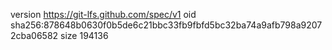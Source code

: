 version https://git-lfs.github.com/spec/v1
oid sha256:878648b0630f0b5de6c21bbc33fb9fbfd5bc32ba74a9afb798a92072cba06582
size 194136
